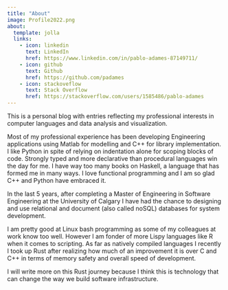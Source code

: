 ```yaml
---
title: "About"
image: Profile2022.png
about:
  template: jolla
  links:
    - icon: linkedin
      text: LinkedIn
      href: https://www.linkedin.com/in/pablo-adames-87149711/
    - icon: github
      text: Github
      href: https://github.com/padames
    - icon: stackoveflow
      text: Stack Overflow
      href: https://stackoverflow.com/users/1585486/pablo-adames
---
```

<!--  To add an icon look for its name in <HOME>/_site/site_libs/bootstrap/bootstrap-icons.css, the add it following pattern above-->

This is a personal blog with entries reflecting my professional interests in computer languages and data analysis and visualization.

Most of my professional experience has been developing Engineering applications using Matlab for modelling and C++ for library implementation. 
I like Python in spite of relying on indentation alone for scoping blocks of code. Strongly typed and more declarative than procedural languages win the day for me.
I have way too many books on Haskell, a language that has formed me in many ways. I love functional programming and I am so glad C++ and Python have embraced it. 

In the last 5 years, after completing a Master of Engineering in Software Engineering at the University of Calgary I have had the chance to designing and use relational and document (also called noSQL) databases for system development. 

I am pretty good at Linux bash programming as some of my colleagues at work know too well.
However I am fonder of more Lispy languages like R when it comes to scripting. 
As far as natively compiled languages I recently I took up Rust after realizing how much of an improvement it is over C and C++ in terms of memory safety and overall speed of development.

I will write more on this Rust journey because I think this is technology that can change the way we build software infrastructure. 
